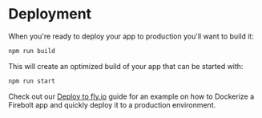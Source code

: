 # Deployment

When you're ready to deploy your app to production you'll want to build it:

```bash
npm run build
```

This will create an optimized build of your app that can be started with:

```bash
npm run start
```

Check out our [Deploy to fly.io](/docs/guides/deploy-to-fly) guide for an example on how to Dockerize a Firebolt app and quickly deploy it to a production environment.
